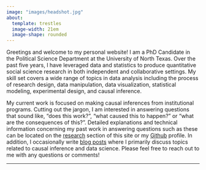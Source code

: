 ```yaml
---
image: "images/headshot.jpg"
about:
  template: trestles
  image-width: 21em
  image-shape: rounded
---
```


Greetings and welcome to my personal website! I am a PhD Candidate in the Political Science Department at the University of North Texas. Over the past five years, I have leveraged data and statistics to produce quantitative social science research in both independent and collaborative settings. My skill set covers a wide range of topics in data analysis including the process of research design, data manipulation, data visualization, statistical modeling, experimental design, and causal inference.

:::a
My current work is focused on making causal inferences from institutional programs. Cutting out the jargon, I am interested in answering questions that sound like, "does this work?", "what caused this to happen?" or "what are the consequences of this?". Detailed explanations and technical information concerning my past work in answering questions such as these can be located on the [research](research/index.qmd) section of this site or my [Github](https://github.com/Brian-Lookabaugh) profile. In addition, I occasionally write [blog posts](blog/index.qmd) where I primarily discuss topics related to causal inference and data science. Please feel free to reach out to me with any questions or comments! 
:::
---

